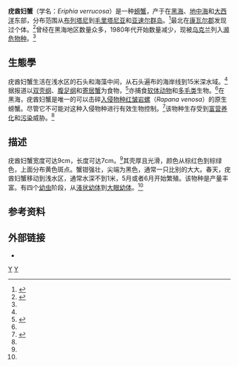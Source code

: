 {{Speciesbox
| genus = Eriphia
| species = verrucosa
| authority = ([[彼得·福斯科尔|Forsskål]], 1775)<ref>{{ITIS |id=199975 
| image = Eriphia verrucosa male 2009 G5.jpg
|accessdate=2010-10-07 }}</ref>
| synonyms = ''Eriphia spinifrons'' <small>Rathke 1837</small> <ref name="UNEP">{{cite web |url=http://www.grid.unep.ch/bsein/redbook/txt/eriphia.htm?%20CRUSTACEA |title=''Eriphia verrucosa'' Forskall, 1755 |publisher=[[联合国环境署|联合国环境署]] |accessdate=2009-01-27 |work=Black Sea Red Data Book |author=C.Dumitrache., T.Konsulova |archive-date=2011-09-27 |archive-url=https://web.archive.org/web/20110927024149/http://www.grid.unep.ch/bsein/redbook/txt/eriphia.htm?%20CRUSTACEA |dead-url=no }}</ref>
}}
'''疣酋妇蟹'''（学名：''Eriphia verrucosa''）是一种[[螃蟹|螃蟹]]，产于在[[黑海|黑海]]、[[地中海|地中海]]和[[大西洋|大西洋]]东部，分布范围从[[布列塔尼|布列塔尼]]到[[毛里塔尼亚|毛里塔尼亚]]和[[亚速尔群岛|亚速尔群岛]]。<ref name="EVA">{{cite web |url=http://www.acquariodigenova.it/waves/virtual/eriphia02.htm |title=''Eriphia verrucosa'' |publisher=European Virtual Aquarium |accessdate=January 27, 2009 |archive-date=2012-01-11 |archive-url=https://web.archive.org/web/20120111104105/http://www.acquariodigenova.it/waves/virtual/eriphia02.htm |dead-url=no }}</ref>最北在[[康瓦尔郡|康瓦尔郡]]发现过个体。<ref>{{cite web |url=http://www.marlin.ac.uk/rml/sightings_verif.php?sp=Eriphia%20verrucosa&spid=790&phy=Crustacea |title=Verified sightings for ''Eriphia verrucosa'' |publisher=Marine Life Information Network |accessdate=January 27, 2009 |archive-date=2011-06-13 |archive-url=https://web.archive.org/web/20110613112639/http://www.marlin.ac.uk/rml/sightings_verif.php?sp=Eriphia%20verrucosa&spid=790&phy=Crustacea |dead-url=no }}</ref>曾经在黑海地区数量众多，1980年代开始数量减少，现被[[乌克兰|乌克兰]]列入[[濒危物种|濒危物种]]。<ref name="UNEP"/>

==生態學==
疣酋妇蟹生活在浅水区的石头和海藻中间，从石头遍布的海岸线到15米深水域。<ref name="EVA"/>据报道以[[双壳纲|双壳纲]]、[[腹足纲|腹足纲]]和[[寄居蟹|寄居蟹]]为食物，<ref>{{cite journal |author=A. C. Rossi & V. Parisi |year=1973 |title=Experimental studies of predation by the crab ''Eriphia verrucosa'' on both snail and hermit crabs occupants of conspecific gastropod shells |journal=[[Bollettino_di_Zoologia|Bollettino di Zoologia]] |volume=40 |pages=117–135}}</ref>亦捕食[[软体动物|软体动物]]和[[多毛类|多毛类]]生物。<ref name="EVA"/>在黑海，疣酋妇蟹是唯一的可以击碎[[入侵物种|入侵物种]][[红皱岩螺|红皱岩螺]]（''Rapana venosa''）的原生螃蟹。尽管它不可能对这种入侵物种进行有效生物控制。<ref>{{cite journal |url=http://www.vliz.be/imisdocs/publications/130613.pdf |author=Dragos Micu & Valentina Todorova |title=Biodiversity of the Western Black Sea |journal=MarBEF Newsletter |pages=26–28 |issue=Autumn 2007 |access-date=2011-05-10 |archive-date=2011-07-17 |archive-url=https://web.archive.org/web/20110717132133/http://www.vliz.be/imisdocs/publications/130613.pdf |dead-url=no }}</ref>该物种生存受到[[富营养化|富营养化]]和[[污染|污染]]威胁。<ref name="UNEP"/>

==描述==
疣酋妇蟹宽度可达9cm，长度可达7cm。<ref name="EVA"/>其壳厚且光滑，颜色从棕红色到棕绿色，上面分布黄色斑点。蟹钳强壮，尖端为黑色，通常一只比别的大大。春天，疣酋妇蟹移动到浅水区，通常水深不到1米，5月或者6月开始繁殖。该物种是产量丰富。有四个[[幼虫|幼虫]]阶段，从[[溞状幼体|溞状幼体]]到[[大眼幼体|大眼幼体]]。<ref name="UNEP"/>

==参考资料==
{{reflist}}

==外部链接==
*{{commonscat-inline|Eriphia verrucosa|疣酋妇蟹}}
{{Taxonbar}}

[[Category:酋婦蟹屬|Y]]
[[Category:1775年描述的动物|Y]]